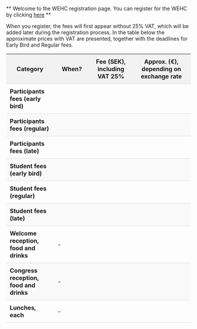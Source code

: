 ** Welcome to the WEHC registration page. You can register for the WEHC by clicking [here](https://registration.invajo.com/53381b6c-69cf-43db-9688-47716a910d90?page=b9fd1835-a58b-4fda-85a3-de6548dec209) **

When you register, the fees will first appear without 25% VAT, which will be added later during the registration process. In the table below the approximate prices with VAT are presented, together with the deadlines for Early Bird and Regular fees.

<style>
table {
    width: 100%;
    border-collapse: collapse;
}
th {
    background-color: #f2f2f2;
    text-align: center;
    padding: 10px;
    font-weight: bold;
}
td {
    padding: 10px;
}
tr:nth-child(even) {
    background-color: #f9f9f9;
}
tr:hover {
    background-color: #e9e9e9;
}
th, td {
    border-bottom: 1px solid #ddd;
}
.right-align {
    text-align: right;
}
.center-align {
    text-align: center;
}
</style>

| Category                         | When?                    | Fee (SEK), including VAT 25% | Approx. (€), depending on exchange rate |
|----------------------------------|--------------------------|------------------------------|-----------------------------------------|
| **Participants fees (early bird)** | <div class="center-align">Before 1 February</div> | <div class="right-align">4,100</div> | <div class="right-align">360</div> |
| **Participants fees (regular)**    | <div class="center-align">1 February – 30 April</div> | <div class="right-align">4,800</div> | <div class="right-align">420</div> |
| **Participants fees (late)**       | <div class="center-align">1 May and after</div> | <div class="right-align">5,500</div> | <div class="right-align">480</div> |
| **Student fees (early bird)**      | <div class="center-align">Before 1 February</div> | <div class="right-align">2,100</div> | <div class="right-align">180</div> |
| **Student fees (regular)**         | <div class="center-align">1 February – 30 April</div> | <div class="right-align">2,400</div> | <div class="right-align">210</div> |
| **Student fees (late)**            | <div class="center-align">1 May and after</div> | <div class="right-align">2,800</div> | <div class="right-align">240</div> |
| **Welcome reception, food and drinks** | -                     | <div class="right-align">170</div> | <div class="right-align">15</div> |
| **Congress reception, food and drinks** | -                   | <div class="right-align">170</div> | <div class="right-align">15</div> |
| **Lunches, each**                  | -                        | <div class="right-align">150</div> | <div class="right-align">13</div> |
